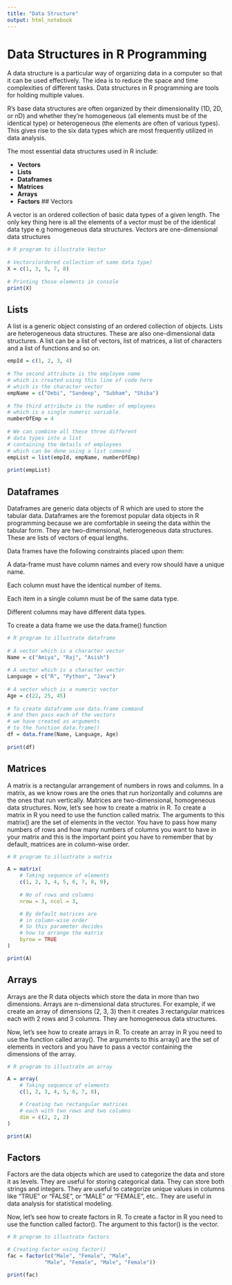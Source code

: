 ```yaml
---
title: "Data Structure"
output: html_notebook
---
```


# Data Structures in R Programming

A data structure is a particular way of organizing data in a computer so that it can be used effectively. The idea is to reduce the space and time complexities of different tasks. Data structures in R programming are tools for holding multiple values. 

R’s base data structures are often organized by their dimensionality (1D, 2D, or nD) and whether they’re homogeneous (all elements must be of the identical type) or heterogeneous (the elements are often of various types). This gives rise to the six data types which are most frequently utilized in data analysis.

The most essential data structures used in R include: 

- **Vectors**
- **Lists**
- **Dataframes**
- **Matrices**
- **Arrays**
- **Factors**
## Vectors

A vector is an ordered collection of basic data types of a given length. The only key thing here is all the elements of a vector must be of the identical data type e.g homogeneous data structures. Vectors are one-dimensional data structures
```r
# R program to illustrate Vector
 
# Vectors(ordered collection of same data type)
X = c(1, 3, 5, 7, 8)
 
# Printing those elements in console
print(X)
```

## Lists

A list is a generic object consisting of an ordered collection of objects. Lists are heterogeneous data structures. These are also one-dimensional data structures. A list can be a list of vectors, list of matrices, a list of characters and a list of functions and so on.
```r
empId = c(1, 2, 3, 4)
 
# The second attribute is the employee name
# which is created using this line of code here
# which is the character vector
empName = c("Debi", "Sandeep", "Subham", "Shiba")
 
# The third attribute is the number of employees
# which is a single numeric variable.
numberOfEmp = 4
 
# We can combine all these three different
# data types into a list
# containing the details of employees
# which can be done using a list command
empList = list(empId, empName, numberOfEmp)
 
print(empList)
```

## Dataframes

Dataframes are generic data objects of R which are used to store the tabular data. Dataframes are the foremost popular data objects in R programming because we are comfortable in seeing the data within the tabular form. They are two-dimensional, heterogeneous data structures. These are lists of vectors of equal lengths. 

Data frames have the following constraints placed upon them: 

A data-frame must have column names and every row should have a unique name.

Each column must have the identical number of items.

Each item in a single column must be of the same data type.

Different columns may have different data types.

To create a data frame we use the data.frame() function

```r

# R program to illustrate dataframe
 
# A vector which is a character vector
Name = c("Amiya", "Raj", "Asish")
 
# A vector which is a character vector
Language = c("R", "Python", "Java")
 
# A vector which is a numeric vector
Age = c(22, 25, 45)
 
# To create dataframe use data.frame command
# and then pass each of the vectors
# we have created as arguments
# to the function data.frame()
df = data.frame(Name, Language, Age)
 
print(df)
```

## Matrices

A matrix is a rectangular arrangement of numbers in rows and columns. In a matrix, as we know rows are the ones that run horizontally and columns are the ones that run vertically. Matrices are two-dimensional, homogeneous data structures.
Now, let’s see how to create a matrix in R. To create a matrix in R you need to use the function called matrix. The arguments to this matrix() are the set of elements in the vector. You have to pass how many numbers of rows and how many numbers of columns you want to have in your matrix and this is the important point you have to remember that by default, matrices are in column-wise order. 

```r
# R program to illustrate a matrix

A = matrix(
	# Taking sequence of elements
	c(1, 2, 3, 4, 5, 6, 7, 8, 9),
	
	# No of rows and columns
	nrow = 3, ncol = 3,

	# By default matrices are
	# in column-wise order
	# So this parameter decides
	# how to arrange the matrix		
	byrow = TRUE							
)

print(A)

```
## Arrays

Arrays are the R data objects which store the data in more than two dimensions. Arrays are n-dimensional data structures. For example, if we create an array of dimensions (2, 3, 3) then it creates 3 rectangular matrices each with 2 rows and 3 columns. They are homogeneous data structures.

Now, let’s see how to create arrays in R. To create an array in R you need to use the function called array(). The arguments to this array() are the set of elements in vectors and you have to pass a vector containing the dimensions of the array. 

```r
# R program to illustrate an array

A = array(
	# Taking sequence of elements
	c(1, 2, 3, 4, 5, 6, 7, 8),

	# Creating two rectangular matrices
	# each with two rows and two columns
	dim = c(2, 2, 2)					
)

print(A)

```

## Factors

Factors are the data objects which are used to categorize the data and store it as levels. They are useful for storing categorical data. They can store both strings and integers. They are useful to categorize unique values in columns like “TRUE” or “FALSE”, or “MALE” or “FEMALE”, etc.. They are useful in data analysis for statistical modeling.

Now, let’s see how to create factors in R. To create a factor in R you need to use the function called factor(). The argument to this factor() is the vector. 

```r
# R program to illustrate factors

# Creating factor using factor()
fac = factor(c("Male", "Female", "Male",
			"Male", "Female", "Male", "Female"))

print(fac)

```

